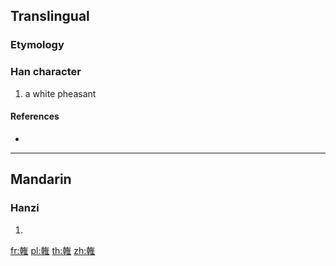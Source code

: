 {{character info/new}}
==Translingual==

===Etymology===
{{Han compound|倝|隹|c1=p|c2=s|t2=pheasant|ls=psc}}

===Han character===
{{Han char|rn=172|rad=隹|as=10|sn=18|four=58014|canj=JJOOG}}

# a white pheasant

====References====
* {{Han ref|kx=1368.290|dkj=42111|dj=1873.150|hdz=64104.030|uh=96D7|ud=38615|bh=F170|bd=61808}}

----

==Mandarin==

===Hanzi===
{{cmn-hanzi|pin=[[hàn]] ([[han4]])|wg=han<sup>4</sup>}}

# {{defn|lang=cmn|sort=隹10}}

[[fr:雗]]
[[pl:雗]]
[[th:雗]]
[[zh:雗]]